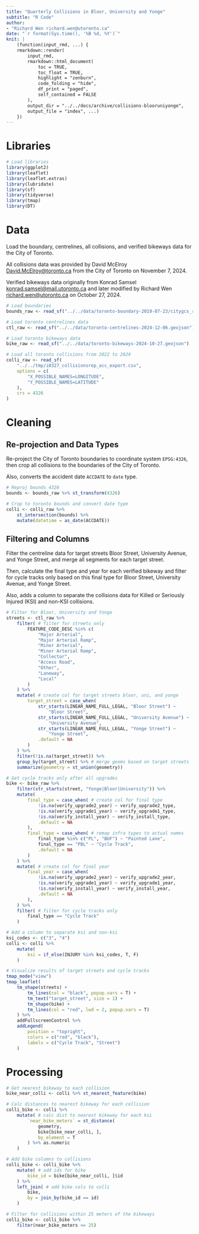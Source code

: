 ```yaml
---
title: "Quarterly Collisions in Bloor, University and Yonge"
subtitle: "R Code"
author:
- "Richard Wen richard.wen@utoronto.ca"
date: "`r format(Sys.time(), '%B %d, %Y')`"
knit: |
    (function(input_rmd, ...) {
    rmarkdown::render(
        input_rmd,
        rmarkdown::html_document(
            toc = TRUE,
            toc_float = TRUE,
            highlight = "zenburn",
            code_folding = "hide",
            df_print = "paged",
            self_contained = FALSE
        ),
        output_dir = "../../docs/archive/collisions-blooruniyonge",
        output_file = "index", ...)
    })
---
```


# Libraries

```r

# Load libraries
library(ggplot2)
library(leaflet)
library(leaflet.extras)
library(lubridate)
library(sf)
library(tidyverse)
library(tmap)
library(DT)

```

# Data

Load the boundary, centrelines, all collisions, and verified bikeways data for the City of Toronto.

All collisions data was provided by David McElroy <David.McElroy@toronto.ca> from the City of Toronto on November 7, 2024.

Verified bikeways data originally from Konrad Samsel <konrad.samsel@mail.utoronto.ca> and later modified by Richard Wen <richard.wen@utoronto.ca> on October 27, 2024.

```r

# Load boundaries
bounds_raw <- read_sf("../../data/toronto-boundary-2019-07-23/citygcs_regional_mun_wgs84.shp")

# Load toronto centrelines data
ctl_raw <- read_sf("../../data/toronto-centrelines-2024-12-06.geojson")

# Load toronto bikeways data
bike_raw <- read_sf("../../data/toronto-bikeways-2024-10-27.geojson")

# Load all toronto collisions from 2022 to 2024
colli_raw <- read_sf(
	"../../tmp/i0327_collisionsrep_acc_export.csv",
	options = c(
		"X_POSSIBLE_NAMES=LONGITUDE",
		"Y_POSSIBLE_NAMES=LATITUDE"
	),
	crs = 4326
)
```

# Cleaning

## Re-projection and Data Types

Re-project the City of Toronto boundaries to coordinate system `EPSG:4326`, then crop all collisions to the boundaries of the City of Toronto.

Also, converts the accident date `ACCDATE` to `date` type.

```r

# Reproj bounds 4326
bounds <- bounds_raw %>% st_transform(4326)

# Crop to toronto bounds and convert date type
colli <- colli_raw %>%
	st_intersection(bounds) %>%
	mutate(datetime = as_date(ACCDATE))

```

## Filtering and Columns

Filter the centreline data for target streets Bloor Street, University Avenue, and Yonge Street, and merge all segments for each target street.

Then, calculate the final type and year for each verified bikeway and filter for cycle tracks only based on this final type for Bloor Street, University Avenue, and Yonge Street.

Also, adds a column to separate the collisions data for Killed or Seriously Injured (KSI) and non-KSI collisions.

```r

# Filter for Bloor, University and Yonge
streets <- ctl_raw %>%
	filter( # filter for streets only
		FEATURE_CODE_DESC %in% c(
			"Major Arterial",
		    "Major Arterial Ramp",
		    "Minor Arterial",
		    "Minor Arterial Ramp",
		    "Collector",
		    "Access Road",
		    "Other",
		    "Laneway",
		    "Local"
		)
	) %>%
	mutate( # create col for target streets bloor, uni, and yonge
		target_street = case_when(
			str_starts(LINEAR_NAME_FULL_LEGAL, "Bloor Street") ~
				"Bloor Street",
			str_starts(LINEAR_NAME_FULL_LEGAL, "University Avenue") ~
				"University Avenue",
			str_starts(LINEAR_NAME_FULL_LEGAL, "Yonge Street") ~
				"Yonge Street",
			.default = NA
		)
	) %>%
	filter(!is.na(target_street)) %>%
	group_by(target_street) %>% # merge geoms based on target streets
	summarize(geometry = st_union(geometry))

# Get cycle tracks only after all upgrades
bike <- bike_raw %>%
	filter(str_starts(street, "Yonge|Bloor|University")) %>%
	mutate(
		final_type = case_when( # create col for final type
			!is.na(verify_upgrade2_year) ~ verify_upgrade2_type,
			!is.na(verify_upgrade1_year) ~ verify_upgrade1_type,
			!is.na(verify_install_year) ~ verify_install_type,
			.default = NA
		),
		final_type = case_when( # remap infra types to actual names
			final_type %in% c("PL", "BUF") ~ "Painted Lane",
			final_type == "PBL" ~ "Cycle Track",
			.default = NA
		)
	) %>%
	mutate( # create col for final year
		final_year = case_when(
			!is.na(verify_upgrade2_year) ~ verify_upgrade2_year,
			!is.na(verify_upgrade1_year) ~ verify_upgrade1_year,
			!is.na(verify_install_year) ~ verify_install_year,
			.default = NA
		),
	) %>%
	filter( # filter for cycle tracks only
		final_type == "Cycle Track"
	)

# Add a column to separate ksi and non-ksi
ksi_codes <- c("3", "4")
colli <- colli %>%
	mutate(
		ksi = if_else(INJURY %in% ksi_codes, T, F)
	)

```


```r

# Visualize results of target streets and cycle tracks
tmap_mode("view")
tmap_leaflet(
	tm_shape(streets) +
		tm_lines(col = "black", popup.vars = T) +
		tm_text("target_street", size = 1) +
		tm_shape(bike) +
		tm_lines(col = "red", lwd = 2, popup.vars = T)
	) %>%
	addFullscreenControl %>%
	addLegend(
		position = "topright",
		colors = c("red", "black"),
		labels = c("Cycle Track", "Street")
	)

```

# Processing

```r

# Get nearest bikeway to each collision
bike_near_colli <- colli %>% st_nearest_feature(bike)

# Calc distances to nearest bikeway for each collision
colli_bike <- colli %>%
	mutate( # calc dist to nearest bikeway for each ksi
		`near_bike_meters` = st_distance(
			geometry,
			bike[bike_near_colli, ],
			by_element = T
		) %>% as.numeric
	)

# Add bike columns to collisions
colli_bike <- colli_bike %>%
	mutate( # add ids for bike
		bike_id = bike[bike_near_colli, ]$id
	) %>%
	left_join( # add bike cols to colli
		bike,
		by = join_by(bike_id == id)
	)

# Filter for collisions within 25 meters of the bikeways
colli_bike <- colli_bike %>%
	filter(near_bike_meters <= 25)

```


